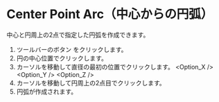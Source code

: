 
# Center Point Arc（中心からの円弧）

<Reference shortcut='' command='Center Point Arc' button='ツールバー' />

中心と円周上の2点で指定した円弧を作成できます。

1. ツールバーのボタン <ButtonIcon type="button-center-point-arc" /> をクリックします。
2. 円の中心位置でクリックします。
3. カーソルを移動して直径の最初の位置でクリックします。
   <Option_X />
   <Option_Y />
   <Option_Z />
4. カーソルを移動して円周上の2点目でクリックします。
5. 円弧が作成されます。

